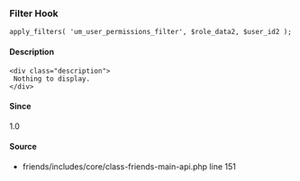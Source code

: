 
<UMBreadCrumb type="filter"/>

### Filter Hook    
    
```
apply_filters( 'um_user_permissions_filter', $role_data2, $user_id2 );
```

#### Description
    <div class="description">
     Nothing to display.
    </div>

#### Since
<div class="description">
1.0
</div>

#### Source
  - <Link href="https://github.com/ultimatemember/friends/tree/2.2.4/includes/core/class--main-api.php#L151">friends/includes/core/class-friends-main-api.php</Link> <Link href="https://github.com/ultimatemember/friends/tree/2.2.4/includes/core/class--main-api.php#L151">line 151</Link>

